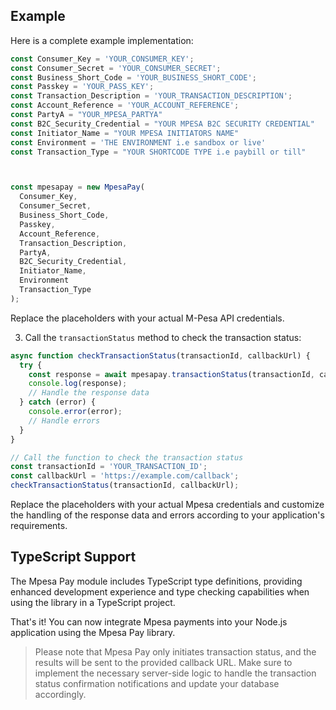 ## Example

Here is a complete example implementation:

```javascript
const Consumer_Key = 'YOUR_CONSUMER_KEY';
const Consumer_Secret = 'YOUR_CONSUMER_SECRET';
const Business_Short_Code = 'YOUR_BUSINESS_SHORT_CODE';
const Passkey = 'YOUR_PASS_KEY';
const Transaction_Description = 'YOUR_TRANSACTION_DESCRIPTION';
const Account_Reference = 'YOUR_ACCOUNT_REFERENCE';
const PartyA = "YOUR_MPESA_PARTYA"
const B2C_Security_Credential = "YOUR MPESA B2C SECURITY CREDENTIAL"
const Initiator_Name = "YOUR MPESA INITIATORS NAME"
const Environment = 'THE ENVIRONMENT i.e sandbox or live'
const Transaction_Type = "YOUR SHORTCODE TYPE i.e paybill or till"



const mpesapay = new MpesaPay(
  Consumer_Key,
  Consumer_Secret,
  Business_Short_Code,
  Passkey,
  Account_Reference,
  Transaction_Description,
  PartyA,
  B2C_Security_Credential,
  Initiator_Name,
  Environment
  Transaction_Type
);
```

Replace the placeholders with your actual M-Pesa API credentials.

3. Call the `transactionStatus` method to check the transaction status:

```javascript
async function checkTransactionStatus(transactionId, callbackUrl) {
  try {
    const response = await mpesapay.transactionStatus(transactionId, callbackUrl);
    console.log(response);
    // Handle the response data
  } catch (error) {
    console.error(error);
    // Handle errors
  }
}

// Call the function to check the transaction status
const transactionId = 'YOUR_TRANSACTION_ID';
const callbackUrl = 'https://example.com/callback';
checkTransactionStatus(transactionId, callbackUrl);
```

Replace the placeholders with your actual Mpesa credentials and customize the handling of the response data and errors according to your application's requirements.


## TypeScript Support

The Mpesa Pay module includes TypeScript type definitions, providing enhanced development experience and type checking capabilities when using the library in a TypeScript project.


That's it! You can now integrate Mpesa payments into your Node.js application using the Mpesa Pay library.

> Please note that Mpesa Pay only initiates transaction status, and the results will be sent to the provided callback URL. Make sure to implement the necessary server-side logic to handle the transaction status confirmation notifications and update your database accordingly.


